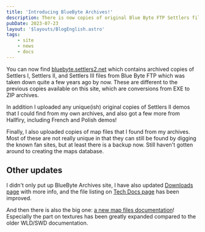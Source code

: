 ```yaml
---
title: 'Introducing BlueByte Archives!'
description: There is now copies of original Blue Byte FTP Settlers files as a browsable site.
pubDate: 2023-07-23
layout: '$layouts/BlogEnglish.astro'
tags:
    - site
    - news
    - docs
---
```


You can now find <a href="https://bluebyte.settlers2.net">bluebyte.settlers2.net</a> which contains archived copies of
Settlers I, Settlers II, and Settlers III files from Blue Byte FTP which was taken down quite a few years ago by now.
These are different to the previous copies available on this site, which are conversions from EXE to ZIP archives.

In addition I uploaded any unique(ish) original copies of Settlers II demos that I could find from my own archives, and
also got a few more from Hallfiry, including French and Polish demos!

Finally, I also uploaded copies of map files that I found from my archives. Most of these are not really unique in that
they can still be found by digging the known fan sites, but at least there is a backup now. Still haven't gotten around
to creating the maps database.

## Other updates

I didn't only put up BlueByte Archives site, I have also updated <a href="/download">Downloads page</a> with more info,
and the file listing on <a href="/documentation">Tech Docs page</a> has been improved.

And then there is also the big one: <a href="/documentation/map-files">a new map files documentation</a>! Especially the
part on textures has been greatly expanded compared to the older WLD/SWD documentation.
